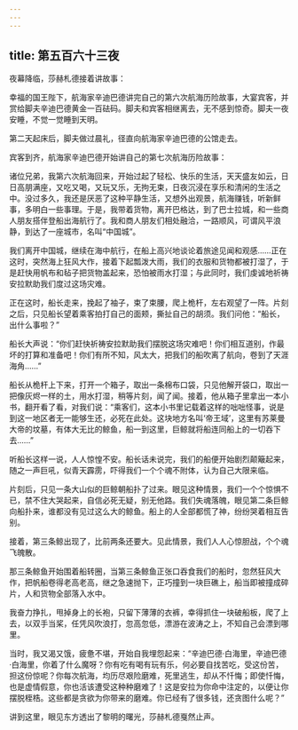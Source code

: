 ```yaml
---
---
---
```

title: 第五百六十三夜
---






夜幕降临，莎赫札德接着讲故事：





幸福的国王陛下，航海家辛迪巴德讲完自己的第六次航海历险故事，大宴宾客，并赏给脚夫辛迪巴德黄金一百砝码。脚夫和宾客相继离去，无不感到惊奇。脚夫一夜安睡，不觉一觉睡到天明。

第二天起床后，脚夫做过晨礼，径直向航海家辛迪巴德的公馆走去。





宾客到齐，航海家辛迪巴德开始讲自己的第七次航海历险故事：

诸位兄弟，我第六次航海回来，开始过起了轻松、快乐的生活，天天盛友如云，日日高朋满座，又吃又喝，又玩又乐，无拘无束，日夜沉浸在享乐和清闲的生活之中。没过多久，我还是厌恶了这种平静生活，又想外出观景，航海赚钱，听新鲜事，多明白一些事理。于是，我带着货物，离开巴格达，到了巴士拉城，和一些商人朋友搭伴登船出海航行了。我和商人朋友们相处融洽，一路顺风，可谓风平浪静，到达了一座城市，名叫“中国城”。

我们离开中国城，继续在海中航行，在船上高兴地谈论着旅途见闻和观感……正在这时，突然海上狂风大作，接着下起瓢泼大雨，我们的衣服和货物都被打湿了，于是赶快用帆布和毡子把货物盖起来，恐怕被雨水打湿；与此同时，我们虔诚地祈祷安拉默助我们度过这场灾难。

正在这时，船长走来，挽起了袖子，束了束腰，爬上桅杆，左右观望了一阵。片刻之后，只见船长望着乘客拍打自己的面颊，撕扯自己的胡须。我们问他：“船长，出什么事啦？”

船长大声说：“你们赶快祈祷安拉默助我们摆脱这场灾难吧！你们相互道别，作最坏的打算和准备吧！你们有所不知，风太大，把我们的船吹离了航向，卷到了天涯海角……”

船长从桅杆上下来，打开一个箱子，取出一条棉布口袋，只见他解开袋口，取出一把像灰烬一样的土，用水打湿，稍等片刻，闻了闻。接着，他从箱子里拿出一本小书，翻开看了看，对我们说：“乘客们，这本小书里记载着这样的咄咄怪事，说是到这一地区者无一能够生还，必死在此处。这块地方名叫‘帝王域’，这里有苏莱曼大帝的坟墓，有体大无比的鲸鱼，船一到这里，巨鲸就将船连同船上的一切吞下去……”

听船长这样一说，人人惊惶不安。船长话未说完，我们的船便开始剧烈颠簸起来，随之一声巨吼，似青天霹雳，吓得我们一个个魂不附体，认为自己大限来临。

片刻后，只见一条大山似的巨鲸朝船扑了过来。眼见这种情景，我们一个个惊惧不已，禁不住大哭起来，自信必死无疑，别无他路。我们失魂落魄，眼见第二条巨鲸向船扑来，谁都没有见过这么大的鲸鱼。船上的人全部都慌了神，纷纷哭着相互告别。

接着，第三条鲸出现了，比前两条还要大。见此情景，我们人人心惊胆战，个个魂飞魄散。

那三条鲸鱼开始围着船转圈，当第三条鲸鱼正张口吞食我们的船时，忽然狂风大作，把帆船卷得老高老高，继之急速抛下，正巧撞到一块巨礁上，船当即被撞成碎片，人和货物全部落入水中。

我奋力挣扎，甩掉身上的长袍，只留下薄薄的衣裤，幸得抓住一块破船板，爬了上去，以双手当桨，任凭风吹浪打，忽高忽低，漂游在波涛之上，不知自己会漂到哪里。

当时，我又渴又饿，疲惫不堪，开始自我埋怨起来：“辛迪巴德·白海里，辛迪巴德·白海里，你着了什么魔呀？你有吃有喝有玩有乐，何必要自找苦吃，受这份苦，担这份惊呢？你每次航海，均历尽艰险磨难，死里逃生，却从不忏悔；即使忏悔，也是虚情假意，你也活该遭受这种种磨难了！这是安拉为你命中注定的，以便让你摆脱桎梏。这些都是贪欲为你带来的磨难。你已经有了很多钱，还贪图什么呢？”





讲到这里，眼见东方透出了黎明的曙光，莎赫札德戛然止声。